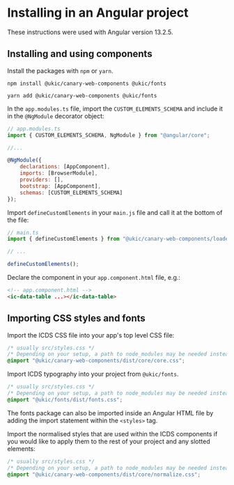 
<Meta title="Usage with Angular" />

# Installing in an Angular project

These instructions were used with Angular version 13.2.5.

## Installing and using components

Install the packages with `npm` or `yarn`.

```shell
npm install @ukic/canary-web-components @ukic/fonts

yarn add @ukic/canary-web-components @ukic/fonts
```

In the `app.modules.ts` file, import the `CUSTOM_ELEMENTS_SCHEMA` and include it in the `@NgModule` decorator object:

```js
// app.modules.ts
import { CUSTOM_ELEMENTS_SCHEMA, NgModule } from "@angular/core";

//...

@NgModule({
    declarations: [AppComponent],
    imports: [BrowserModule],
    providers: [],
    bootstrap: [AppComponent],
    schemas: [CUSTOM_ELEMENTS_SCHEMA]
});
```

Import `defineCustomElements` in your `main.js` file and call it at the bottom of the file:

```js
// main.ts
import { defineCustomElements } from "@ukic/canary-web-components/loader";

// ...

defineCustomElements();
```

Declare the component in your `app.component.html` file, e.g.:

```html
<!-- app.component.html -->
<ic-data-table ...></ic-data-table>
```

## Importing CSS styles and fonts

Import the ICDS CSS file into your app's top level CSS file:

```css
/* usually src/styles.css */
/* Depending on your setup, a path to node_modules may be needed instead */
@import "@ukic/canary-web-components/dist/core/core.css";
```

Import ICDS typography into your project from `@ukic/fonts`.

```css
/* usually src/styles.css */
/* Depending on your setup, a path to node_modules may be needed instead */
@import "@ukic/fonts/dist/fonts.css";
```

The fonts package can also be imported inside an Angular HTML file by adding the import statement within the `<styles>` tag.

Import the normalised styles that are used within the ICDS components if you would like to apply them to the rest of your project and any slotted elements:

```css
/* usually src/styles.css */
/* Depending on your setup, a path to node_modules may be needed instead */
@import "@ukic/canary-web-components/dist/core/normalize.css";
```
